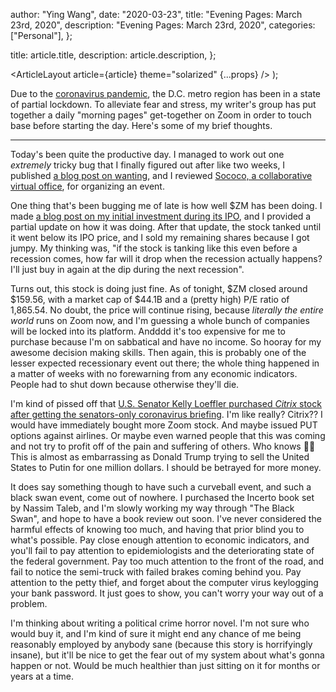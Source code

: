 
  author: "Ying Wang",
  date: "2020-03-23",
  title: "Evening Pages: March 23rd, 2020",
  description: "Evening Pages: March 23rd, 2020",
  categories: ["Personal"],
};

  title: article.title,
  description: article.description,
};

  <ArticleLayout article={article} theme="solarized" {...props} />
);

Due to the [coronavirus
pandemic](https://en.wikipedia.org/wiki/2019-20_coronavirus_pandemic), the D.C.
metro region has been in a state of partial lockdown. To alleviate fear and
stress, my writer's group has put together a daily "morning pages" get-together
on Zoom in order to touch base before starting the day. Here's some of my brief
thoughts.

---

Today's been quite the productive day. I managed to work out one _extremely_
tricky bug that I finally figured out after like two weeks, I published [a blog
post on wanting](/posts/2020/03/23/wanted), and I reviewed [Sococo, a
collaborative virtual office](https://www.sococo.com/), for organizing an event.

One thing that's been bugging me of late is how well \$ZM has been doing. I made
[a blog post on my initial investment during its
IPO](/posts/2019/04/18/investing_zm_and_ipos/), and I provided a partial update
on how it was doing. After that update, the stock tanked until it went below its
IPO price, and I sold my remaining shares because I got jumpy. My thinking was,
"if the stock is tanking like this even before a recession comes, how far will
it drop when the recession actually happens? I'll just buy in again at the dip
during the next recession".

Turns out, this stock is doing just fine. As of tonight, \$ZM closed around
\$159.56, with a market cap of \$44.1B and a (pretty high) P/E ratio of
1,865.54. No doubt, the price will continue rising, because _literally the
entire world_ runs on Zoom now, and I'm guessing a whole bunch of companies will
be locked into its platform. Andddd it's too expensive for me to purchase
because I'm on sabbatical and have no income. So hooray for my awesome decision
making skills. Then again, this is probably one of the lesser expected
recessionary event out there; the whole thing happened in a matter of weeks with
no forewarning from any economic indicators. People had to shut down because
otherwise they'll die.

I'm kind of pissed off that [U.S. Senator Kelly Loeffler purchased _Citrix_
stock after getting the senators-only coronavirus
briefing](https://www.thedailybeast.com/sen-kelly-loeffler-dumped-millions-in-stock-after-coronavirus-briefing).
I'm like really? Citrix?? I would have immediately bought more Zoom stock. And
maybe issued PUT options against airlines. Or maybe even warned people that this
was coming and not try to profit off of the pain and suffering of others. Who
knows :man_shrugging: This is almost as embarrassing as Donald Trump trying to
sell the United States to Putin for one million dollars. I should be betrayed
for more money.

It does say something though to have such a curveball event, and such a black
swan event, come out of nowhere. I purchased the Incerto book set by Nassim
Taleb, and I'm slowly working my way through "The Black Swan", and hope to have
a book review out soon. I've never considered the harmful effects of knowing too
much, and having that prior blind you to what's possible. Pay close enough
attention to economic indicators, and you'll fail to pay attention to
epidemiologists and the deteriorating state of the federal government. Pay too
much attention to the front of the road, and fail to notice the semi-truck with
failed brakes coming behind you. Pay attention to the petty thief, and forget
about the computer virus keylogging your bank password. It just goes to show,
you can't worry your way out of a problem.

I'm thinking about writing a political crime horror novel. I'm not sure who
would buy it, and I'm kind of sure it might end any chance of me being
reasonably employed by anybody sane (because this story is horrifyingly insane),
but it'll be nice to get the fear out of my system about what's gonna happen or
not. Would be much healthier than just sitting on it for months or years at a
time.
